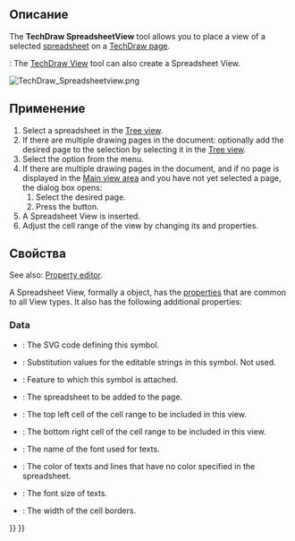 <languages/>

<div class="mw-translate-fuzzy">
{{Docnav/ru
|[[TechDraw_ArchView/ru|Вставить Вид верстака Arch]]
|[[TechDraw_ClipGroup/ru|Создать группу Видов]]
|[[TechDraw_Workbench/ru|Верстак "TechDraw"]]
|IconL=TechDraw_ArchView.svg
|IconR=TechDraw_ClipGroup.svg
|IconC=Workbench_TechDraw.svg
}}
</div>

<div class="mw-translate-fuzzy">
{{GuiCommand/ru
|Name/ru=Вставить электронную таблицу
|Name=TechDraw_SpreadsheetView
|MenuLocation=TechDraw → Вставить электронную таблицу
|Workbenches=[[TechDraw_Workbench/ru|TechDraw]], [[Spreadsheet_Workbench/ru|Spreadsheet]]
}}
</div>

<span id="Description"></span>
==Описание== 

The '''TechDraw SpreadsheetView''' tool allows you to place a view of a selected [[Spreadsheet_Workbench|spreadsheet]] on a [[TechDraw_PageDefault|TechDraw page]].

{{Version|1.0}}: The [[TechDraw_View|TechDraw View]] tool can also create a Spreadsheet View.

[[Image:TechDraw Spreadsheetview.png]]
{{Caption|Spreadsheet element inserted in the TechDraw drawing page}}

<span id="Usage"></span>
==Применение== 

# Select a spreadsheet in the [[Tree_view|Tree view]].
# If there are multiple drawing pages in the document: optionally add the desired page to the selection by selecting it in the [[Tree_view|Tree view]].
# Select the {{MenuCommand|TechDraw → Views From Other Workbenches → [[Image:TechDraw_SpreadsheetView.svg|16px]] Insert Spreadsheet View}} option from the menu.
# If there are multiple drawing pages in the document, and if no page is displayed in the [[Main_view_area|Main view area]] and you have not yet selected a page, the {{MenuCommand|Page Chooser}} dialog box opens:
## Select the desired page.
## Press the {{Button|OK}} button.
# A Spreadsheet View is inserted.
# Adjust the cell range of the view by changing its {{PropertyData|Cell Start}} and {{PropertyData|Cell End}} properties.

<span id="Properties"></span>
==Свойства==

See also: [[Property_editor|Property editor]].

A Spreadsheet View, formally a {{Incode|TechDraw::DrawViewSpreadsheet}} object, has the [[TechDraw_View#Properties_Part_View|properties]] that are common to all View types. It also has the following additional properties:

=== Data ===

{{TitleProperty|Drawing view}}

* {{PropertyData|Symbol|String|Hidden}}: The SVG code defining this symbol.
* {{PropertyData|Editable Texts|StringList|Hidden}}: Substitution values for the editable strings in this symbol. Not used.
* {{PropertyData|Owner|Link}}: Feature to which this symbol is attached. {{Version|1.0}}

{{TitleProperty|Spreadsheet}}

* {{PropertyData|Source|Link}}: The spreadsheet to be added to the page.
* {{PropertyData|Cell Start|String}}: The top left cell of the cell range to be included in this view.
* {{PropertyData|Cell End|String}}: The bottom right cell of the cell range to be included in this view.
* {{PropertyData|Font|Font}}: The name of the font used for texts.
* {{PropertyData|Text Color|Color}}: The color of texts and lines that have no color specified in the spreadsheet.
* {{PropertyData|Text Size|Float}}: The font size of texts.
* {{PropertyData|Line Width|Float}}: The width of the cell borders.


<div class="mw-translate-fuzzy">
{{Docnav/ru
|[[TechDraw_ArchView/ru|Вставить Вид верстака Arch]]
|[[TechDraw_ClipGroup/ru|Создать группу Видов]]
|[[TechDraw_Workbench/ru|Верстак "TechDraw"]]
|IconL=TechDraw_ArchView.svg
|IconR=TechDraw_ClipGroup.svg
|IconC=Workbench_TechDraw.svg
}}
</div>

{{TechDraw_Tools_navi{{#translation:}}}}
{{Userdocnavi{{#translation:}}}}